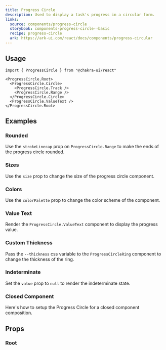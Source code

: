 ```yaml
---
title: Progress Circle
description: Used to display a task's progress in a circular form.
links:
  source: components/progress-circle
  storybook: components-progress-circle--basic
  recipe: progress-circle
  ark: https://ark-ui.com/react/docs/components/progress-circular
---
```


<ExampleTabs name="progress-circle-basic" />

## Usage

```tsx
import { ProgressCircle } from "@chakra-ui/react"
```

```tsx
<ProgressCircle.Root>
  <ProgressCircle.Circle>
    <ProgressCircle.Track />
    <ProgressCircle.Range />
  </ProgressCircle.Circle>
  <ProgressCircle.ValueText />
</ProgressCircle.Root>
```

## Examples

### Rounded

Use the `strokeLinecap` prop on `ProgressCircle.Range` to make the ends of the
progress circle rounded.

<ExampleTabs name="progress-circle-with-round-cap" />

### Sizes

Use the `size` prop to change the size of the progress circle component.

<ExampleTabs name="progress-circle-with-sizes" />

### Colors

Use the `colorPalette` prop to change the color scheme of the component.

<ExampleTabs name="progress-circle-with-colors" />

### Value Text

Render the `ProgressCircle.ValueText` component to display the progress value.

<ExampleTabs name="progress-circle-with-value-text" />

### Custom Thickness

Pass the `--thickness` css variable to the `ProgressCircleRing` component to
change the thickness of the ring.

<ExampleTabs name="progress-circle-with-thickness" />

### Indeterminate

Set the `value` prop to `null` to render the indeterminate state.

<ExampleTabs name="progress-circle-indeterminate" />

### Closed Component

Here's how to setup the Progress Circle for a closed component composition.

<ExampleCode name="progress-circle-closed-component" />

## Props

### Root

<PropTable component="ProgressCircle" part="Root" />

